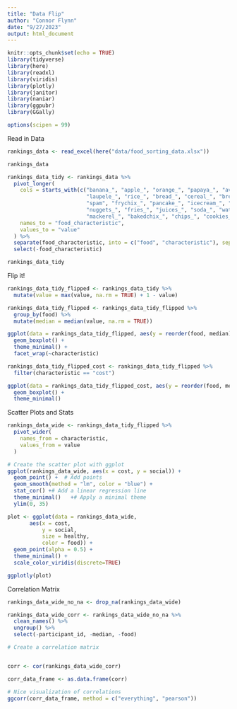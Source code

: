 ```yaml
---
title: "Data Flip"
author: "Connor Flynn"
date: "9/27/2023"
output: html_document
---
```


```r
knitr::opts_chunk$set(echo = TRUE)
library(tidyverse)
library(here)
library(readxl)
library(viridis)
library(plotly)
library(janitor)
library(naniar)
library(ggpubr)
library(GGally)

options(scipen = 99)
```

Read in Data

```r
rankings_data <- read_excel(here("data/food_sorting_data.xlsx"))
```



```r
rankings_data
```



```r
rankings_data_tidy <- rankings_data %>%
  pivot_longer(
    cols = starts_with(c("banana_", "apple_", "orange_", "papaya_", "avocado_", "eggplant_", 
                         "laupele_", "rice_", "bread_", "cereal_", "breadfruit_", "eggs_", 
                         "spam", "frychix_", "pancake_", "icecream_", "pizza_", "hamburger_", 
                         "nuggets_", "fries_", "juices_", "soda_", "water_", "shoyuchix_", 
                         "mackerel_", "bakedchix_", "chips_", "cookies_")),
    names_to = "food_characteristic",
    values_to = "value"
  ) %>%
  separate(food_characteristic, into = c("food", "characteristic"), sep = "_", remove = FALSE) %>%
  select(-food_characteristic)
```

```r
rankings_data_tidy
```




Flip it!

```r
rankings_data_tidy_flipped <- rankings_data_tidy %>%
  mutate(value = max(value, na.rm = TRUE) + 1 - value)
```


```r
rankings_data_tidy_flipped <- rankings_data_tidy_flipped %>% 
  group_by(food) %>% 
  mutate(median = median(value, na.rm = TRUE))
```



```r
ggplot(data = rankings_data_tidy_flipped, aes(y = reorder(food, median), x = value, fill = characteristic)) +
  geom_boxplot() +
  theme_minimal() +
  facet_wrap(~characteristic)
```

```r
rankings_data_tidy_flipped_cost <- rankings_data_tidy_flipped %>% 
  filter(characteristic == "cost")

ggplot(data = rankings_data_tidy_flipped_cost, aes(y = reorder(food, median), x = value, fill = characteristic)) +
  geom_boxplot() +
  theme_minimal()
```







Scatter Plots and Stats

```r
rankings_data_wide <- rankings_data_tidy_flipped %>%
  pivot_wider(
    names_from = characteristic,
    values_from = value
  )
```


```r
# Create the scatter plot with ggplot
ggplot(rankings_data_wide, aes(x = cost, y = social)) +
  geom_point() +  # Add points
  geom_smooth(method = "lm", color = "blue") + 
  stat_cor() +# Add a linear regression line
  theme_minimal()   +# Apply a minimal theme
  ylim(0, 35)


```


```r
plot <- ggplot(data = rankings_data_wide, 
       aes(x = cost,
           y = social, 
           size = healthy,
           color = food)) +
  geom_point(alpha = 0.5) +
  theme_minimal() +
  scale_color_viridis(discrete=TRUE)

ggplotly(plot)
```




Correlation Matrix



```r
rankings_data_wide_no_na <- drop_na(rankings_data_wide)

rankings_data_wide_corr <- rankings_data_wide_no_na %>% 
  clean_names() %>% 
  ungroup() %>% 
  select(-participant_id, -median, -food) 
```

```r
# Create a correlation matrix


corr <- cor(rankings_data_wide_corr)

corr_data_frame <- as.data.frame(corr)
```


```r

 
# Nice visualization of correlations
ggcorr(corr_data_frame, method = c("everything", "pearson")) 
```